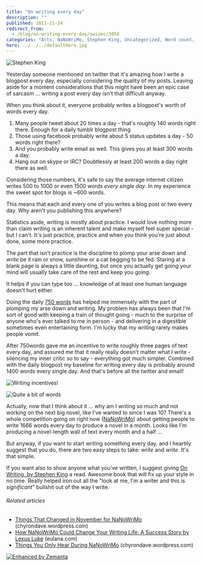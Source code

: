 ```yaml
---
title: "On writing every day"
description: ""
published: 2011-11-24
redirect_from:
  - /blog/on-writing-every-day/swizec/3058
categories: "Arts, NaNoWriMo, Stephen King, Uncategorized, Word count, Writers Resources, Writing"
hero: ../../../defaultHero.jpg
---
```


![Stephen King](https://swizec.com/blog/wp-content/uploads/2011/11/11193169_gal7.jpg "Stephen King")

Yesterday someone mentioned on twitter that it's amazing how I write a blogpost every day, especially considering the quality of my posts. Leaving aside for a moment considerations that this might have been an epic case of sarcasm ... writing a post every day isn't that difficult anyway.

When you think about it, everyone probably writes a blogpost's worth of words every day.

1.  Many people tweet about 20 times a day - that's roughly 140 words right there. Enough for a daily tumblr blogpost thing
2.  Those using facebook probably write about 5 status updates a day - 50 words right there?
3.  And you probably write email as well. This gives you at least 300 words a day.
4.  Hang out on skype or IRC? Doubtlessly at least 200 words a day right there as well.

Considering those numbers, it's safe to say the average internet citizen writes 500 to 1000 or even 1500 words _every single day_. In my experience the sweet spot for blogs is ~600 words.

This means that each and every one of you writes a blog post or two every day. Why aren't you publishing this anywhere?

Statistics aside, writing is mostly about practice. I would love nothing more than claim writing is an inherent talent and make myself feel super special - but I can't. It's just practice, practice and when you think you're just about done, some more practice.

The part that isn't practice is the discipline to plomp your arse down and _write_ be it rain or snow, sunshine or a cat begging to be fed. Staring at a blank page is always a little daunting, but once you actually get going your mind will usually take care of the rest and keep you going.

It helps if you can type too ... knowledge of at least one human language doesn't hurt either.

Doing the daily [750 words](http://swizec.com/blog/750-words-a-day-keeps-the-insanity-away/swizec/1703 "750 words a day keeps the insanity away") has helped me immensely with the part of plomping my arse down and writing. My problem has always been that I'm sort of good with keeping a train of thought going - much to the surprise of anyone who's ever talked to me in person - and delivering in a digestible sometimes even entertaining form. I'm lucky that my writing rarely makes people vomit.

After 750words gave me an incentive to write roughly three pages of text every day, and assured me that it really really doesn't matter what I write - silencing my inner critic so to say - everything got much simpler. Combined with the daily blogpost my baseline for writing every day is probably around 1400 words every single day. And that's before all the twitter and email!

![Writing incentives!](https://swizec.com/blog/wp-content/uploads/2011/11/Screen-Shot-2011-11-24-at-2.27.06-PM.png "Writing incentives!")

![Quite a bit of words](https://swizec.com/blog/wp-content/uploads/2011/11/Screen-Shot-2011-11-24-at-2.27.18-PM.png "Quite a bit of words")

Actually, now that I think about it ... why am I writing so much and not working on the next big novel, like I've wanted to since I was 10? There's a whole competition going on right now ([NaNoWriMo](http://www.nanowrimo.org "NaNoWriMo")) about getting people to write 1666 words every day to produce a novel in a month. Looks like I'm producing a novel-length wall of text every month and a half ...

But anyway, if you want to start writing something every day, and I heartily suggest that you do, there are two easy steps to take: _write_ and _write_. It's that simple.

If you want also to show anyone what you've written, I suggest giving [On Writing, by Stephen King](http://www.amazon.com/gp/product/1439156816/ref=as_li_ss_tl?ie=UTF8&tag=ageewitahat-20&linkCode=as2&camp=217145&creative=399369&creativeASIN=1439156816) a read. Awesome book that will fix up your style in no time. Really helped iron out all the "look at me, I'm a writer and this is _significant_" bullshit out of the way I write.

###### Related articles

- [Things That Changed in November for NaNoWriMo](http://chyrondave.wordpress.com/2011/11/20/things-that-changed-in-november-for-nanowrimo/) (chyrondave.wordpress.com)
- [How NaNoWriMo Could Change Your Writing Life: A Success Story by Lexus Luke](http://eulana.com/2011/11/23/how-nanowrimo-could-change-your-writing-life-a-success-story-by-lexus-luke/) (eulana.com)
- [Things You Only Hear During NaNoWriMo](http://chyrondave.wordpress.com/2011/11/21/things-you-only-hear-during-nanowrimo/) (chyrondave.wordpress.com)

[![Enhanced by Zemanta](https://img.zemanta.com/zemified_e.png?x-id=f61c0b0e-74f0-4cca-a57c-d36bade57189)](http://www.zemanta.com/ "Enhanced by Zemanta")

